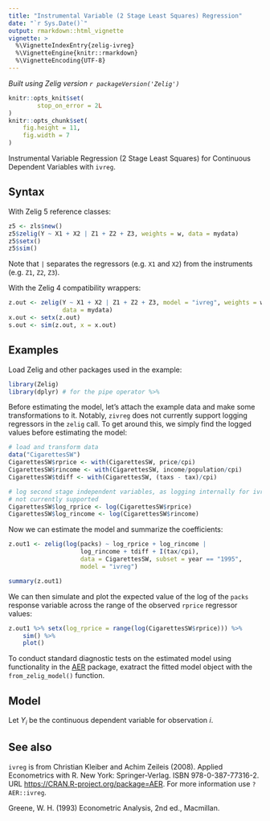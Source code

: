 ```yaml
---
title: "Instrumental Variable (2 Stage Least Squares) Regression"
date: "`r Sys.Date()`"
output: rmarkdown::html_vignette
vignette: >
  %\VignetteIndexEntry{zelig-ivreg}
  %\VignetteEngine{knitr::rmarkdown}
  %\VignetteEncoding{UTF-8}
---
```


*Built using Zelig version `r packageVersion('Zelig')`*

```r
knitr::opts_knit$set(
        stop_on_error = 2L
)
knitr::opts_chunk$set(
    fig.height = 11,
    fig.width = 7
)
```

Instrumental Variable Regression (2 Stage Least Squares) for Continuous
Dependent Variables with `ivreg`.

Syntax
------

With Zelig 5 reference classes:

```r
z5 <- zls$new()
z5$zelig(Y ~ X1 + X2 | Z1 + Z2 + Z3, weights = w, data = mydata)
z5$setx()
z5$sim()
```

Note that `|` separates the regressors (e.g. `X1` and `X2`) from the instruments
(e.g. `Z1`, `Z2`, `Z3`).

With the Zelig 4 compatibility wrappers:

```r
z.out <- zelig(Y ~ X1 + X2 | Z1 + Z2 + Z3, model = "ivreg", weights = w,
               data = mydata)
x.out <- setx(z.out)
s.out <- sim(z.out, x = x.out)
```

Examples
--------

Load Zelig and other packages used in the example:

```r
library(Zelig)
library(dplyr) # for the pipe operator %>%
```

Before estimating the model, let's attach the example data and make some
transformations to it. Notably, `zivreg` does not currently support logging
regressors in the `zelig` call. To get around this, we simply find the logged
values before estimating the model:

```r
# load and transform data
data("CigarettesSW")
CigarettesSW$rprice <- with(CigarettesSW, price/cpi)
CigarettesSW$rincome <- with(CigarettesSW, income/population/cpi)
CigarettesSW$tdiff <- with(CigarettesSW, (taxs - tax)/cpi)

# log second stage independent variables, as logging internally for ivreg is
# not currently supported
CigarettesSW$log_rprice <- log(CigarettesSW$rprice)
CigarettesSW$log_rincome <- log(CigarettesSW$rincome)
```

Now we can estimate the model and summarize the coefficients:

```r
z.out1 <- zelig(log(packs) ~ log_rprice + log_rincome |
                    log_rincome + tdiff + I(tax/cpi),
                    data = CigarettesSW, subset = year == "1995",
                    model = "ivreg")

summary(z.out1)
```

We can then simulate and plot the expected value of the log of the `packs`
response variable across the range of the observed `rprice` regressor values:

```r
z.out1 %>% setx(log_rprice = range(log(CigarettesSW$rprice))) %>%
    sim() %>%
    plot()
```

To conduct standard diagnostic tests on the estimated model using functionality
in the [AER](https://CRAN.R-project.org/package=AER) package, exatract the
fitted model object with the `from_zelig_model()` function.


Model
-----

Let $Y_i$ be the continuous dependent variable for observation $i$.



See also
--------

`ivreg` is from Christian Kleiber and Achim Zeileis (2008). Applied Econometrics
with R. New York: Springer-Verlag. ISBN 978-0-387-77316-2. URL <https://CRAN.R-project.org/package=AER>. For more information use
`?AER::ivreg`.

Greene, W. H. (1993) Econometric Analysis, 2nd ed., Macmillan.
